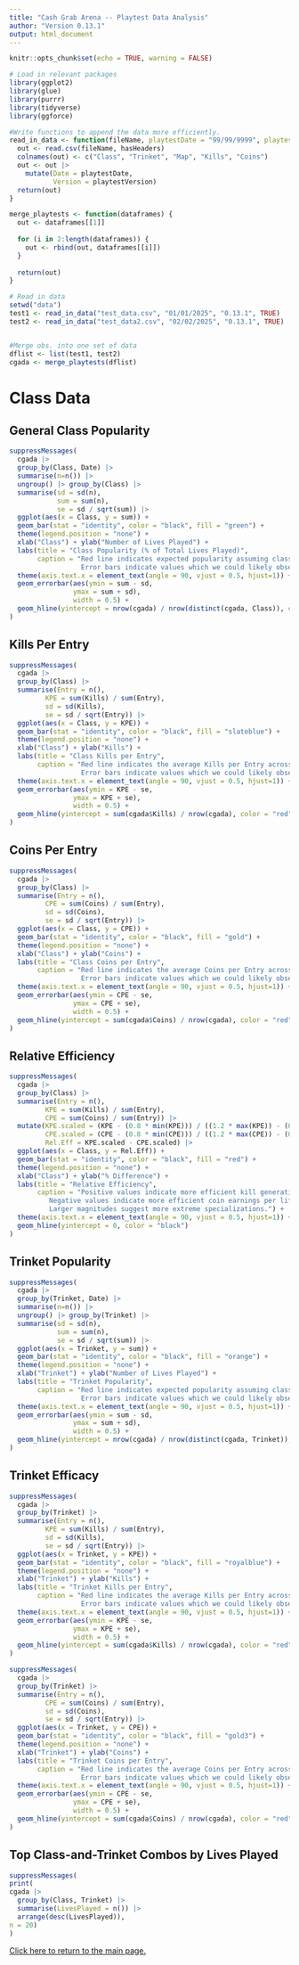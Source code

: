 ```yaml
---
title: "Cash Grab Arena -- Playtest Data Analysis"
author: "Version 0.13.1"
output: html_document
---
```


```r
knitr::opts_chunk$set(echo = TRUE, warning = FALSE)

# Load in relevant packages
library(ggplot2)
library(glue)
library(purrr)
library(tidyverse)
library(ggforce)

#Write functions to append the data more efficiently.
read_in_data <- function(fileName, playtestDate = "99/99/9999", playtestVersion = "0.0.*", hasHeaders = FALSE) {
  out <- read.csv(fileName, hasHeaders)
  colnames(out) <- c("Class", "Trinket", "Map", "Kills", "Coins")
  out <- out |>
    mutate(Date = playtestDate,
           Version = playtestVersion)
  return(out)
}

merge_playtests <- function(dataframes) {
  out <- dataframes[[1]]
  
  for (i in 2:length(dataframes)) {
    out <- rbind(out, dataframes[[i]])
  }
  
  return(out)
}
```

```r
# Read in data
setwd("data")
test1 <- read_in_data("test_data.csv", "01/01/2025", "0.13.1", TRUE)
test2 <- read_in_data("test_data2.csv", "02/02/2025", "0.13.1", TRUE)


#Merge obs. into one set of data
dflist <- list(test1, test2)
cgada <- merge_playtests(dflist)
```

# Class Data

## General Class Popularity

```r
suppressMessages(
  cgada |>
  group_by(Class, Date) |>
  summarise(n=n()) |>
  ungroup() |> group_by(Class) |>
  summarise(sd = sd(n),
            sum = sum(n),
            se = sd / sqrt(sum)) |>
  ggplot(aes(x = Class, y = sum)) +
  geom_bar(stat = "identity", color = "black", fill = "green") +
  theme(legend.position = "none") +
  xlab("Class") + ylab("Number of Lives Played") +
  labs(title = "Class Popularity (% of Total Lives Played)",
       caption = "Red line indicates expected popularity assuming classes are to be equally used.
                  Error bars indicate values which we could likely observe if we repeated a sample of the same number of playtests.") +
  theme(axis.text.x = element_text(angle = 90, vjust = 0.5, hjust=1)) +
  geom_errorbar(aes(ymin = sum - sd,
                ymax = sum + sd),
                width = 0.5) +
  geom_hline(yintercept = nrow(cgada) / nrow(distinct(cgada, Class)), color = "red")
)

```

## Kills Per Entry

```r
suppressMessages(
  cgada |>
  group_by(Class) |>
  summarise(Entry = n(),
         KPE = sum(Kills) / sum(Entry),
         sd = sd(Kills),
         se = sd / sqrt(Entry)) |>
  ggplot(aes(x = Class, y = KPE)) +
  geom_bar(stat = "identity", color = "black", fill = "slateblue") +
  theme(legend.position = "none") +
  xlab("Class") + ylab("Kills") +
  labs(title = "Class Kills per Entry",
       caption = "Red line indicates the average Kills per Entry across all classes.
                  Error bars indicate values which we could likely observe on repeated playtests, accounting for sample size.") +
  theme(axis.text.x = element_text(angle = 90, vjust = 0.5, hjust=1)) +
  geom_errorbar(aes(ymin = KPE - se,
                ymax = KPE + se),
                width = 0.5) +
  geom_hline(yintercept = sum(cgada$Kills) / nrow(cgada), color = "red")
)
```

## Coins Per Entry

```r
suppressMessages(
  cgada |>
  group_by(Class) |>
  summarise(Entry = n(),
         CPE = sum(Coins) / sum(Entry),
         sd = sd(Coins),
         se = sd / sqrt(Entry)) |>
  ggplot(aes(x = Class, y = CPE)) +
  geom_bar(stat = "identity", color = "black", fill = "gold") +
  theme(legend.position = "none") +
  xlab("Class") + ylab("Coins") +
  labs(title = "Class Coins per Entry",
       caption = "Red line indicates the average Coins per Entry across all classes.
                  Error bars indicate values which we could likely observe on repeated playtests, accounting for sample size.") +
  theme(axis.text.x = element_text(angle = 90, vjust = 0.5, hjust=1)) +
  geom_errorbar(aes(ymin = CPE - se,
                ymax = CPE + se),
                width = 0.5) +
  geom_hline(yintercept = sum(cgada$Coins) / nrow(cgada), color = "red")
)
```

## Relative Efficiency

```r
suppressMessages(
  cgada |>
  group_by(Class) |>
  summarise(Entry = n(),
         KPE = sum(Kills) / sum(Entry),
         CPE = sum(Coins) / sum(Entry)) |>
  mutate(KPE.scaled = (KPE - (0.8 * min(KPE))) / ((1.2 * max(KPE)) - (0.8 * min(KPE))),
         CPE.scaled = (CPE - (0.8 * min(CPE))) / ((1.2 * max(CPE)) - (0.8 * min(CPE))),
         Rel.Eff = KPE.scaled - CPE.scaled) |>
  ggplot(aes(x = Class, y = Rel.Eff)) +
  geom_bar(stat = "identity", color = "black", fill = "red") +
  theme(legend.position = "none") +
  xlab("Class") + ylab("% Difference") +
  labs(title = "Relative Efficiency",
       caption = "Positive values indicate more efficient kill generation per life.
          Negative values indicate more efficient coin earnings per life.
          Larger magnitudes suggest more extreme specializations.") +
  theme(axis.text.x = element_text(angle = 90, vjust = 0.5, hjust=1)) +
  geom_hline(yintercept = 0, color = "black")
)
```

## Trinket Popularity

```r

suppressMessages(
  cgada |>
  group_by(Trinket, Date) |>
  summarise(n=n()) |>
  ungroup() |> group_by(Trinket) |>
  summarise(sd = sd(n),
            sum = sum(n),
            se = sd / sqrt(sum)) |>
  ggplot(aes(x = Trinket, y = sum)) +
  geom_bar(stat = "identity", color = "black", fill = "orange") +
  theme(legend.position = "none") +
  xlab("Trinket") + ylab("Number of Lives Played") +
  labs(title = "Trinket Popularity",
       caption = "Red line indicates expected popularity assuming classes are to be equally used.
                  Error bars indicate values which we could likely observe if we repeated a sample of the same number of playtests.") +
  theme(axis.text.x = element_text(angle = 90, vjust = 0.5, hjust=1)) +
  geom_errorbar(aes(ymin = sum - sd,
                ymax = sum + sd),
                width = 0.5) +
  geom_hline(yintercept = nrow(cgada) / nrow(distinct(cgada, Trinket)), color = "red")
)
```

## Trinket Efficacy

```r
suppressMessages(
  cgada |>
  group_by(Trinket) |>
  summarise(Entry = n(),
         KPE = sum(Kills) / sum(Entry),
         sd = sd(Kills),
         se = sd / sqrt(Entry)) |>
  ggplot(aes(x = Trinket, y = KPE)) +
  geom_bar(stat = "identity", color = "black", fill = "royalblue") +
  theme(legend.position = "none") +
  xlab("Trinket") + ylab("Kills") +
  labs(title = "Trinket Kills per Entry",
       caption = "Red line indicates the average Kills per Entry across all classes.
                  Error bars indicate values which we could likely observe on repeated playtests, accounting for sample size.") +
  theme(axis.text.x = element_text(angle = 90, vjust = 0.5, hjust=1)) +
  geom_errorbar(aes(ymin = KPE - se,
                ymax = KPE + se),
                width = 0.5) +
  geom_hline(yintercept = sum(cgada$Kills) / nrow(cgada), color = "red")
)
```
```r
suppressMessages(
  cgada |>
  group_by(Trinket) |>
  summarise(Entry = n(),
         CPE = sum(Coins) / sum(Entry),
         sd = sd(Coins),
         se = sd / sqrt(Entry)) |>
  ggplot(aes(x = Trinket, y = CPE)) +
  geom_bar(stat = "identity", color = "black", fill = "gold3") +
  theme(legend.position = "none") +
  xlab("Trinket") + ylab("Coins") +
  labs(title = "Trinket Coins per Entry",
       caption = "Red line indicates the average Coins per Entry across all classes.
                  Error bars indicate values which we could likely observe on repeated playtests, accounting for sample size.") +
  theme(axis.text.x = element_text(angle = 90, vjust = 0.5, hjust=1)) +
  geom_errorbar(aes(ymin = CPE - se,
                ymax = CPE + se),
                width = 0.5) +
  geom_hline(yintercept = sum(cgada$Coins) / nrow(cgada), color = "red")
)
```


## Top Class-and-Trinket Combos by Lives Played

```r
suppressMessages(
print(
cgada |>
  group_by(Class, Trinket) |>
  summarise(LivesPlayed = n()) |>
  arrange(desc(LivesPlayed)),
n = 20)
)
```

[Click here to return to the main page.](https://maxscampbell.github.io/cgada/)